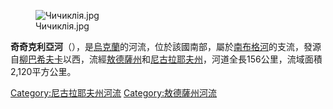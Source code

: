 {{unreferenced|time=2015-10-05T07:26:02+00:00}}
[[Image:Чичиклія.jpg|right]]

'''奇奇克利亞河'''（{{lang-uk|Чичиклія}}），是[[烏克蘭|烏克蘭]]的河流，位於該國南部，屬於[[南布格河|南布格河]]的支流，發源自[[柳巴希夫卡|柳巴希夫卡]]以西，流經[[敖德薩州|敖德薩州]]和[[尼古拉耶夫州|尼古拉耶夫州]]，河道全長156公里，流域面積2,120平方公里。

{{DEFAULTSORT:Чичиклія}}
[[Category:尼古拉耶夫州河流|Category:尼古拉耶夫州河流]]
[[Category:敖德薩州河流|Category:敖德薩州河流]]


{{Ukraine-river-stub}}